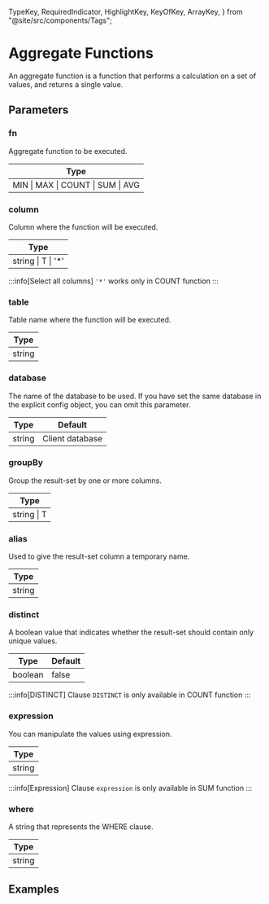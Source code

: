 
  TypeKey,
  RequiredIndicator,
  HighlightKey,
  KeyOfKey,
  ArrayKey,
} from "@site/src/components/Tags";

# Aggregate Functions

An aggregate function is a function that performs a calculation on a set of values, and returns a single value.

## Parameters

### <RequiredIndicator>fn</RequiredIndicator>

Aggregate function to be executed.

| Type                              |
| --------------------------------- |
| MIN \| MAX \| COUNT \| SUM \| AVG |

### <RequiredIndicator>column</RequiredIndicator>

Column where the function will be executed.

| Type                                     |
| ---------------------------------------- |
| string \| <KeyOfKey>T</KeyOfKey> \| '\*' |

:::info[Select all columns]
`'*'` works only in <HighlightKey>COUNT</HighlightKey> function
:::

### <RequiredIndicator>table</RequiredIndicator>

Table name where the function will be executed.

| Type   |
| ------ |
| string |

### database

The name of the database to be used. If you have set the same database in the explicit config object, you can omit this parameter.

| Type   | Default         |
| ------ | --------------- |
| string | Client database |

### groupBy

Group the result-set by one or more columns.

| Type                                                  |
| ----------------------------------------------------- |
| <ArrayKey>string \| <KeyOfKey>T</KeyOfKey></ArrayKey> |

### alias

Used to give the result-set column a temporary name.

| Type   |
| ------ |
| string |

### distinct

A boolean value that indicates whether the result-set should contain only unique values.

| Type    | Default |
| ------- | ------- |
| boolean | false   |

:::info[DISTINCT]
Clause `DISTINCT` is only available in <HighlightKey>COUNT</HighlightKey> function
:::

### expression

You can manipulate the values using expression.

| Type   |
| ------ |
| string |

:::info[Expression]
Clause `expression` is only available in <HighlightKey>SUM</HighlightKey> function
:::

### where

A string that represents the WHERE clause.

| Type   |
| ------ |
| string |

## Examples

<DocCardList />
